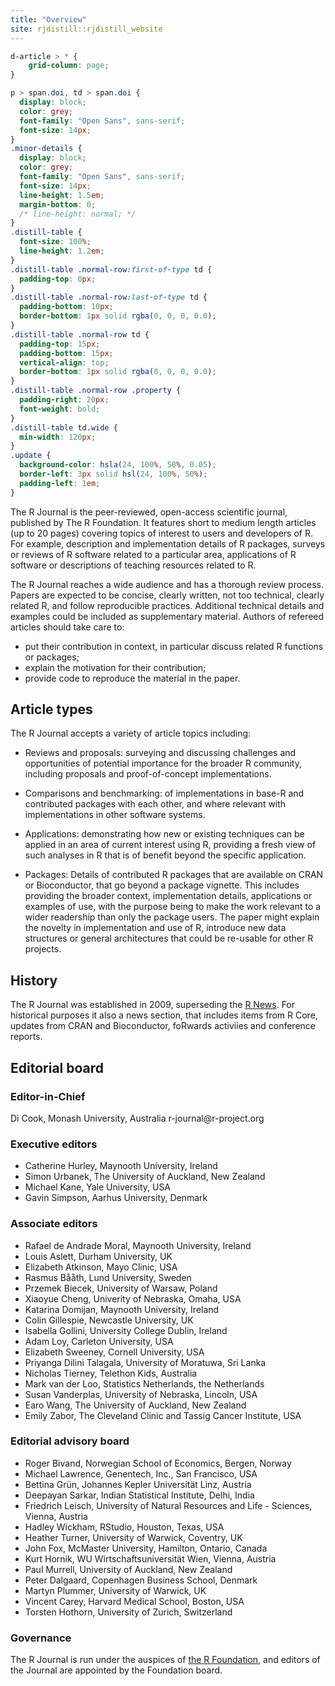 ```yaml
---
title: "Overview"
site: rjdistill::rjdistill_website
---
```


```css
d-article > * {
    grid-column: page;
}

p > span.doi, td > span.doi {
  display: block;
  color: grey;
  font-family: "Open Sans", sans-serif;
  font-size: 14px;
}
.minor-details {
  display: block;
  color: grey;
  font-family: "Open Sans", sans-serif;
  font-size: 14px;
  line-height: 1.5em;
  margin-bottom: 0;
  /* line-height: normal; */
}
.distill-table {
  font-size: 100%;
  line-height: 1.2em;
}
.distill-table .normal-row:first-of-type td {
  padding-top: 0px;
}
.distill-table .normal-row:last-of-type td {
  padding-bottom: 10px;
  border-bottom: 1px solid rgba(0, 0, 0, 0.0);
}
.distill-table .normal-row td {
  padding-top: 15px;
  padding-bottom: 15px;
  vertical-align: top;
  border-bottom: 1px solid rgba(0, 0, 0, 0.0);
}
.distill-table .normal-row .property {
  padding-right: 20px;
  font-weight: bold;
}
.distill-table td.wide {
  min-width: 120px;
}
.update {
  background-color: hsla(24, 100%, 50%, 0.05); 
  border-left: 3px solid hsl(24, 100%, 50%); 
  padding-left: 1em;
}
```

The R Journal is the peer-reviewed, open-access scientific journal, published by The R Foundation. It features short to medium length articles (up to 20 pages) covering topics of interest to users and developers of R. For example, description and implementation details of R packages, surveys or reviews of R software related to a particular area, applications of R software or descriptions of teaching resources related to R. 

The R Journal reaches a wide audience and has a thorough review process. Papers are expected to be concise, clearly written, not too technical, clearly related R, and follow reproducible practices. Additional technical details and examples could be included as supplementary material. Authors of refereed articles should take care to:

* put their contribution in context, in particular discuss related R functions or packages;
* explain the motivation for their contribution;
* provide code to reproduce the material in the paper.

## Article types

The R Journal accepts a variety of article topics including:

<!-- Following revision of the content description of The R Journal, from January 2017 submitted articles may include: -->

- Reviews and proposals: surveying and discussing challenges and opportunities of potential importance for the broader R community, including proposals and proof-of-concept implementations.

- Comparisons and benchmarking: of implementations in base-R and contributed packages with each other, and where relevant with implementations in other software systems.

- Applications: demonstrating how new or existing techniques can be applied in an area of current interest using R, providing a fresh view of such analyses in R that is of benefit beyond the specific application.

- Packages: Details of contributed R packages that are available on CRAN or Bioconductor, that go beyond a package vignette. This includes providing the broader context, implementation details, applications or examples of use, with the purpose being to make the work relevant to a wider readership than only the package users. The paper might explain the novelty in implementation and use of R, introduce new data structures or general architectures that could be re-usable for other R projects.

## History

The R Journal was established in 2009, superseding the [R News](http://www.r-project.org/doc/Rnews/index.html).  For historical purposes it also a news section, that includes items from R Core, updates from CRAN and Bioconductor, foRwards activiies and conference reports.

## Editorial board

### Editor-in-Chief

Di Cook, Monash University, Australia
r-journal@r-project.org

### Executive editors

- Catherine Hurley, Maynooth University, Ireland
- Simon Urbanek, The University of Auckland, New Zealand
- Michael Kane, Yale University, USA 
- Gavin Simpson, Aarhus University, Denmark

### Associate editors

- Rafael de Andrade Moral, Maynooth University, Ireland
- Louis Aslett, Durham University, UK 
- Elizabeth Atkinson, Mayo Clinic, USA
- Rasmus Bååth, Lund University, Sweden
- Przemek Biecek, University of Warsaw, Poland
- Xiaoyue Cheng, Univerity of Nebraska, Omaha, USA
- Katarina Domijan, Maynooth University, Ireland
- Colin Gillespie, Newcastle University, UK
- Isabella Gollini, University College Dublin, Ireland
- Adam Loy, Carleton University, USA 
- Elizabeth Sweeney, Cornell University, USA
- Priyanga Dilini Talagala, University of Moratuwa, Sri Lanka
- Nicholas Tierney, Telethon Kids, Australia
- Mark van der Loo, Statistics Netherlands, the Netherlands
- Susan Vanderplas, University of Nebraska, Lincoln, USA
- Earo Wang, The University of Auckland, New Zealand
- Emily Zabor, The Cleveland Clinic and Tassig Cancer Institute, USA

### Editorial advisory board

- Roger Bivand, Norwegian School of Economics, Bergen, Norway
- Michael Lawrence, Genentech, Inc., San Francisco, USA
- Bettina Grün, Johannes Kepler Universität Linz, Austria
- Deepayan Sarkar, Indian Statistical Institute, Delhi, India
- Friedrich Leisch, University of Natural Resources and Life - Sciences, Vienna, Austria
- Hadley Wickham, RStudio, Houston, Texas, USA
- Heather Turner, University of Warwick, Coventry, UK
- John Fox, McMaster University, Hamilton, Ontario, Canada
- Kurt Hornik, WU Wirtschaftsuniversität Wien, Vienna, Austria
- Paul Murrell, University of Auckland, New Zealand
- Peter Dalgaard, Copenhagen Business School, Denmark
- Martyn Plummer, University of Warwick, UK
- Vincent Carey, Harvard Medical School, Boston, USA
- Torsten Hothorn, University of Zurich, Switzerland

### Governance

The R Journal is run under the auspices of [the R Foundation](https://www.r-project.org/foundation/), and editors of the Journal are appointed by the Foundation board.
